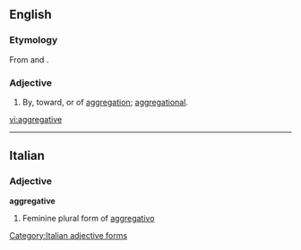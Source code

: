 ==English==

===Etymology===
From {{term|aggregate}} and {{term|-ive}}.

===Adjective===
{{en-adj}}

# By, toward, or of [[aggregation]]; [[aggregational]].

[[vi:aggregative]]

----
==Italian==

===Adjective===
'''aggregative''' {{f}}

# Feminine plural form of [[aggregativo]]
[[Category:Italian adjective forms]]
{{rfc-auto}}